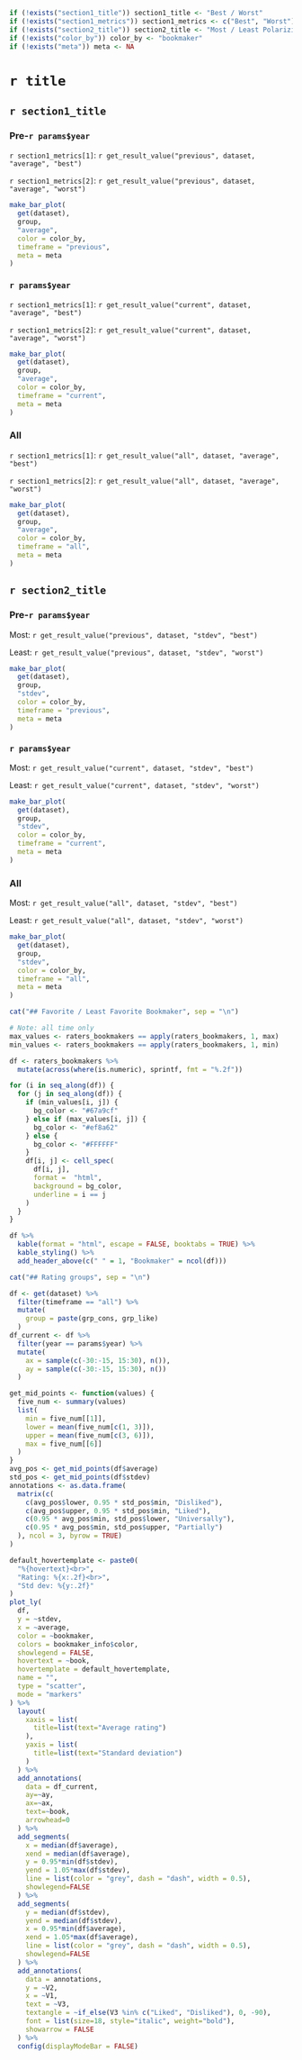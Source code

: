 ```r
if (!exists("section1_title")) section1_title <- "Best / Worst"
if (!exists("section1_metrics")) section1_metrics <- c("Best", "Worst")
if (!exists("section2_title")) section2_title <- "Most / Least Polarizing"
if (!exists("color_by")) color_by <- "bookmaker"
if (!exists("meta")) meta <- NA
```

# `r title`
## `r section1_title` {.tabset}
### Pre-`r params$year`

`r section1_metrics[1]`: `r get_result_value("previous", dataset, "average", "best")`

`r section1_metrics[2]`: `r get_result_value("previous", dataset, "average", "worst")`

```r
make_bar_plot(
  get(dataset),
  group,
  "average",
  color = color_by,
  timeframe = "previous",
  meta = meta
)
```
### `r params$year`

`r section1_metrics[1]`: `r get_result_value("current", dataset, "average", "best")`

`r section1_metrics[2]`: `r get_result_value("current", dataset, "average", "worst")`

```r
make_bar_plot(
  get(dataset),
  group,
  "average",
  color = color_by,
  timeframe = "current",
  meta = meta
)
```
### All

`r section1_metrics[1]`: `r get_result_value("all", dataset, "average", "best")`

`r section1_metrics[2]`: `r get_result_value("all", dataset, "average", "worst")`

```r
make_bar_plot(
  get(dataset),
  group,
  "average",
  color = color_by,
  timeframe = "all",
  meta = meta
)
```

## `r section2_title` {.tabset}
### Pre-`r params$year`
Most: `r get_result_value("previous", dataset, "stdev", "best")`

Least: `r get_result_value("previous", dataset, "stdev", "worst")`

```r
make_bar_plot(
  get(dataset),
  group,
  "stdev",
  color = color_by,
  timeframe = "previous",
  meta = meta
)
```
### `r params$year`
Most: `r get_result_value("current", dataset, "stdev", "best")`

Least: `r get_result_value("current", dataset, "stdev", "worst")`

```r
make_bar_plot(
  get(dataset),
  group,
  "stdev",
  color = color_by,
  timeframe = "current",
  meta = meta
)
```
### All
Most: `r get_result_value("all", dataset, "stdev", "best")`

Least: `r get_result_value("all", dataset, "stdev", "worst")`

```r
make_bar_plot(
  get(dataset),
  group,
  "stdev",
  color = color_by,
  timeframe = "all",
  meta = meta
)
```
<!-- TODO: Move additional chunks to their own files and add them as a paramter in the analysis list -->
```r
cat("## Favorite / Least Favorite Bookmaker", sep = "\n")
```
```r
# Note: all time only
max_values <- raters_bookmakers == apply(raters_bookmakers, 1, max)
min_values <- raters_bookmakers == apply(raters_bookmakers, 1, min)

df <- raters_bookmakers %>%
  mutate(across(where(is.numeric), sprintf, fmt = "%.2f"))

for (i in seq_along(df)) {
  for (j in seq_along(df)) {
    if (min_values[i, j]) {
      bg_color <- "#67a9cf"
    } else if (max_values[i, j]) {
      bg_color <- "#ef8a62"
    } else {
      bg_color <- "#FFFFFF"
    }
    df[i, j] <- cell_spec(
      df[i, j],
      format =  "html",
      background = bg_color,
      underline = i == j
    )
  }
}

df %>%
  kable(format = "html", escape = FALSE, booktabs = TRUE) %>%
  kable_styling() %>%
  add_header_above(c(" " = 1, "Bookmaker" = ncol(df)))
```

```r
cat("## Rating groups", sep = "\n")
```
```r
df <- get(dataset) %>%
  filter(timeframe == "all") %>%
  mutate(
    group = paste(grp_cons, grp_like)
  )
df_current <- df %>%
  filter(year == params$year) %>%
  mutate(
    ax = sample(c(-30:-15, 15:30), n()),
    ay = sample(c(-30:-15, 15:30), n())
  )

get_mid_points <- function(values) {
  five_num <- summary(values)
  list(
    min = five_num[[1]],
    lower = mean(five_num[c(1, 3)]),
    upper = mean(five_num[c(3, 6)]),
    max = five_num[[6]]
  )
}
avg_pos <- get_mid_points(df$average)
std_pos <- get_mid_points(df$stdev)
annotations <- as.data.frame(
  matrix(c(
    c(avg_pos$lower, 0.95 * std_pos$min, "Disliked"),
    c(avg_pos$upper, 0.95 * std_pos$min, "Liked"),
    c(0.95 * avg_pos$min, std_pos$lower, "Universally"),
    c(0.95 * avg_pos$min, std_pos$upper, "Partially")
  ), ncol = 3, byrow = TRUE)
)

default_hovertemplate <- paste0(
  "%{hovertext}<br>",
  "Rating: %{x:.2f}<br>",
  "Std dev: %{y:.2f}"
)
plot_ly(
  df,
  y = ~stdev,
  x = ~average,
  color = ~bookmaker,
  colors = bookmaker_info$color,
  showlegend = FALSE,
  hovertext = ~book,
  hovertemplate = default_hovertemplate,
  name = "",
  type = "scatter",
  mode = "markers"
) %>%
  layout(
    xaxis = list(
      title=list(text="Average rating")
    ),
    yaxis = list(
      title=list(text="Standard deviation")
    )
  ) %>%
  add_annotations(
    data = df_current,
    ay=~ay,
    ax=~ax,
    text=~book,
    arrowhead=0
  ) %>%
  add_segments(
    x = median(df$average),
    xend = median(df$average),
    y = 0.95*min(df$stdev),
    yend = 1.05*max(df$stdev),
    line = list(color = "grey", dash = "dash", width = 0.5),
    showlegend=FALSE
  ) %>%
  add_segments(
    y = median(df$stdev),
    yend = median(df$stdev),
    x = 0.95*min(df$average),
    xend = 1.05*max(df$average),
    line = list(color = "grey", dash = "dash", width = 0.5),
    showlegend=FALSE
  ) %>%
  add_annotations(
    data = annotations,
    y = ~V2,
    x = ~V1,
    text = ~V3,
    textangle = ~if_else(V3 %in% c("Liked", "Disliked"), 0, -90),
    font = list(size=18, style="italic", weight="bold"),
    showarrow = FALSE
  ) %>%
  config(displayModeBar = FALSE)
```